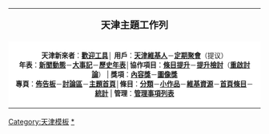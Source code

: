 {|cellpadding="3" cellspacing="0" style="margin:5px auto; border:1px solid; background:#efefef;" width="750"
|-
|align=left width="20%"|{{Tnavbar|天津主题工作|mini=1}}
|align=center width="60%"|
<big>'''天津主題工作列'''</big>
|align="right" width="20%"|
|-
|colspan="3" style="background:white;" align=center|
<small>
'''天津新來者'''：'''[[Template:welcometj|歡迎工具]]'''│
'''用戶'''：'''[[Wikipedia:天津維基人列表|天津維基人]]'''－'''[[Wikipedia:聚會/天津維基人定期聚會|定期聚會]]'''（提议）
<br>
'''年表'''：'''[[Portal:天津新闻动态|新聞動態]]'''－'''[[天津大事記|大事記]]'''－'''[[天津歷史年表|歷史年表]]'''│'''協作項目'''：'''[[Wikipedia:天津維基人佈告板/天津條目提升計劃提名|條目提升]]'''－'''[[Wikipedia:天津維基人佈告板/條目提升檢討|提升檢討]]'''（'''[[Wikipedia_talk:天津維基人佈告板#天津條目提升計畫重新啟動討論|重啟討論]]'''） | '''獎項'''：'''[[Wikipedia:天津維基人佈告板/維基天津內容獎|內容獎]]'''－'''[[Wikipedia:天津維基人佈告板/維基天津圖像獎|圖像獎]]'''
<br>
'''專頁'''：'''[[Wikipedia:天津維基人佈告板|佈告板]]'''－'''[[Wikipedia talk:天津維基人佈告板|討論區]]'''－'''[[Portal:天津|主題首頁]]'''│'''條目'''：'''[[:Category:天津|分類]]'''－'''[[:Category:天津小作品|小作品]]'''－'''[[:Category:天津維基資源|維基資源]]'''－'''[[Wikipedia:天津維基人佈告板/曾登上首頁的天津條目|首頁條目]]'''－'''[[Wikipedia:天津維基人佈告板/統計|統計]]''' | '''管理'''：'''[[Wikipedia:天津維基人佈告板/管理事項列表|管理事項列表]]'''
</small>
|}<noinclude>
[[Category:天津模板]][[Category:天津維基資源|*]]
</noinclude>